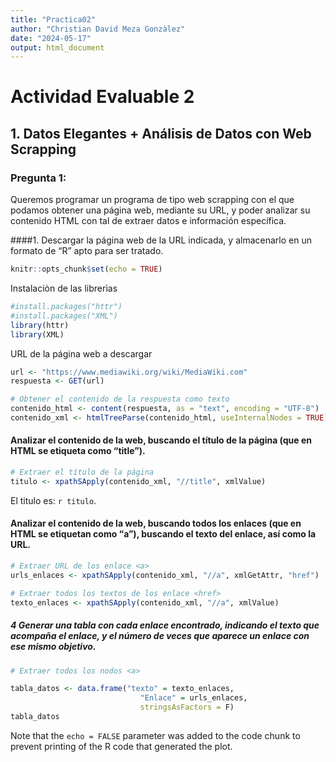 ```yaml
---
title: "Practica02"
author: "Christian David Meza Gonzàlez"
date: "2024-05-17"
output: html_document
---
```


# Actividad Evaluable 2

## 1. Datos Elegantes + Análisis de Datos con Web Scrapping

### Pregunta 1:

Queremos programar un programa de tipo web scrapping con el que podamos obtener una página web, mediante su URL, y poder analizar su contenido HTML con tal de extraer datos e información específica.

####1. Descargar la página web de la URL indicada, y almacenarlo en un formato de "R" apto para ser tratado.

```r
knitr::opts_chunk$set(echo = TRUE)
```

Instalaciòn de las librerìas
```r
#install.packages("httr")
#install.packages("XML")
library(httr)
library(XML)
```

URL de la página web a descargar

```r
url <- "https://www.mediawiki.org/wiki/MediaWiki.com"
respuesta <- GET(url)

# Obtener el contenido de la respuesta como texto
contenido_html <- content(respuesta, as = "text", encoding = "UTF-8")
contenido_xml <- htmlTreeParse(contenido_html, useInternalNodes = TRUE)
```

#### Analizar el contenido de la web, buscando el título de la página (que en HTML se etiqueta como “title”).
```r
# Extraer el título de la página
titulo <- xpathSApply(contenido_xml, "//title", xmlValue)
```

El titulo es: `r titulo`.

#### Analizar el contenido de la web, buscando todos los enlaces (que en HTML se etiquetan como “a”), buscando el texto del enlace, así como la URL.

```r

# Extraer URL de los enlace <a>
urls_enlaces <- xpathSApply(contenido_xml, "//a", xmlGetAttr, "href")

# Extraer todos los textos de los enlace <href>
texto_enlaces <- xpathSApply(contenido_xml, "//a", xmlValue)

```



##### 4 Generar una tabla con cada enlace encontrado, indicando el texto que acompaña el enlace, y el número de veces que aparece un enlace con ese mismo objetivo.

```r
# Extraer todos los nodos <a>

tabla_datos <- data.frame("texto" = texto_enlaces,
                             "Enlace" = urls_enlaces,
                             stringsAsFactors = F)
tabla_datos
``` 











Note that the `echo = FALSE` parameter was added to the code chunk to prevent printing of the R code that generated the plot.